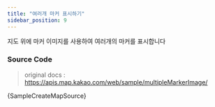 ```yaml
---
title: "여러개 마커 표시하기"
sidebar_position: 9
---
```


지도 위에 마커 이미지를 사용하여 여러개의 마커를 표시합니다


<SampleCreateMap />

### Source Code

> original docs : https://apis.map.kakao.com/web/sample/multipleMarkerImage/

<CodeBlock className="language-jsx">{SampleCreateMapSource}</CodeBlock>

